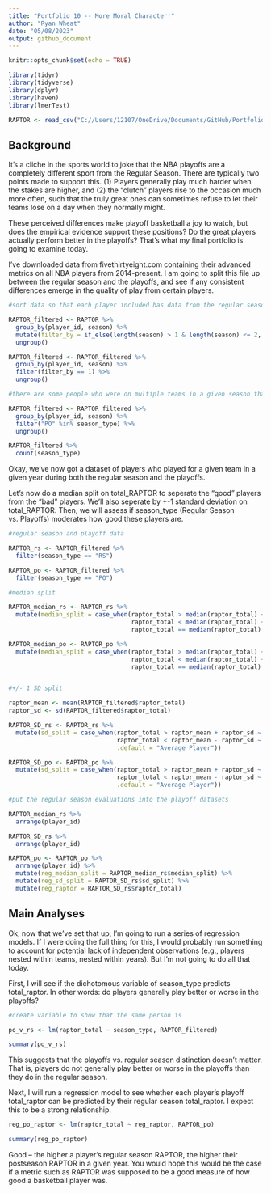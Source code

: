 ```yaml
---
title: "Portfolio 10 -- More Moral Character!"
author: "Ryan Wheat"
date: "05/08/2023"
output: github_document
---
```


```r
knitr::opts_chunk$set(echo = TRUE)
```

```r
library(tidyr)
library(tidyverse)
library(dplyr)
library(haven)
library(lmerTest)
```

```r

RAPTOR <- read_csv("C://Users/12107/OneDrive/Documents/GitHub/Portfolios 2023/Portfolio12/modern_RAPTOR_by_team.csv")

```

## Background

It's a cliche in the sports world to joke that the NBA playoffs are a completely different sport from the Regular Season. There are typically two points made to support this. (1) Players generally play much harder when the stakes are higher, and (2) the "clutch" players rise to the occasion much more often, such that the truly great ones can sometimes refuse to let their teams lose on a day when they normally might.

These perceived differences make playoff basketball a joy to watch, but does the empirical evidence support these positions? Do the great players actually perform better in the playoffs? That's what my final portfolio is going to examine today.

I've downloaded data from fivethirtyeight.com containing their advanced metrics on all NBA players from 2014-present. I am going to split this file up between the regular season and the playoffs, and see if any consistent differences emerge in the quality of play from certain players.

```r

#sort data so that each player included has data from the regular season and playoffs for a given year

RAPTOR_filtered <- RAPTOR %>%
  group_by(player_id, season) %>%
  mutate(filter_by = if_else(length(season) > 1 & length(season) <= 2, 1, 0)) %>%
  ungroup()

RAPTOR_filtered <- RAPTOR_filtered %>%
  group_by(player_id, season) %>%
  filter(filter_by == 1) %>%
  ungroup()

#there are some people who were on multiple teams in a given season that did not make the playoffs. Let's filter those players out.

RAPTOR_filtered <- RAPTOR_filtered %>%
  group_by(player_id, season) %>%
  filter("PO" %in% season_type) %>%
  ungroup()

RAPTOR_filtered %>%
  count(season_type)

```

Okay, we've now got a dataset of players who played for a given team in a given year during both the regular season and the playoffs.

Let's now do a median split on total_RAPTOR to seperate the "good" players from the "bad" players. We'll also seperate by +-1 standard deviation on total_RAPTOR. Then, we will assess if season_type (Regular Season vs. Playoffs) moderates how good these players are.

```r

#regular season and playoff data

RAPTOR_rs <- RAPTOR_filtered %>%
  filter(season_type == "RS")

RAPTOR_po <- RAPTOR_filtered %>%
  filter(season_type == "PO")

#median split

RAPTOR_median_rs <- RAPTOR_rs %>%
  mutate(median_split = case_when(raptor_total > median(raptor_total) ~ "Good Player",
                                  raptor_total < median(raptor_total) ~ "Bad Player",
                                  raptor_total == median(raptor_total) ~ "Average Player"))

RAPTOR_median_po <- RAPTOR_po %>%
  mutate(median_split = case_when(raptor_total > median(raptor_total) ~ "Good Player",
                                  raptor_total < median(raptor_total) ~ "Bad Player",
                                  raptor_total == median(raptor_total) ~ "Average Player"))


#+/- 1 SD split

raptor_mean <- mean(RAPTOR_filtered$raptor_total)
raptor_sd <- sd(RAPTOR_filtered$raptor_total)

RAPTOR_SD_rs <- RAPTOR_rs %>%
  mutate(sd_split = case_when(raptor_total > raptor_mean + raptor_sd ~ "Good Player",
                              raptor_total < raptor_mean - raptor_sd ~ "Bad Player",
                              .default = "Average Player"))

RAPTOR_SD_po <- RAPTOR_po %>%
  mutate(sd_split = case_when(raptor_total > raptor_mean + raptor_sd ~ "Good Player",
                              raptor_total < raptor_mean - raptor_sd ~ "Bad Player",
                              .default = "Average Player"))

#put the regular season evaluations into the playoff datasets

RAPTOR_median_rs %>%
  arrange(player_id)

RAPTOR_SD_rs %>%
  arrange(player_id)

RAPTOR_po <- RAPTOR_po %>%
  arrange(player_id) %>%
  mutate(reg_median_split = RAPTOR_median_rs$median_split) %>%
  mutate(reg_sd_split = RAPTOR_SD_rs$sd_split) %>%
  mutate(reg_raptor = RAPTOR_SD_rs$raptor_total)

```

## Main Analyses

Ok, now that we've set that up, I'm going to run a series of regression models. If I were doing the full thing for this, I would probably run something to account for potential lack of independent observations (e.g., players nested within teams, nested within years). But I'm not going to do all that today.

First, I will see if the dichotomous variable of season_type predicts total_raptor. In other words: do players generally play better or worse in the playoffs?

```r

#create variable to show that the same person is 

po_v_rs <- lm(raptor_total ~ season_type, RAPTOR_filtered)

summary(po_v_rs)

```
This suggests that the playoffs vs. regular season distinction doesn't matter. That is, players do not generally play better or worse in the playoffs than they do in the regular season.

Next, I will run a regression model to see whether each player's playoff total_raptor can be predicted by their regular season total_raptor. I expect this to be a strong relationship.

```r

reg_po_raptor <- lm(raptor_total ~ reg_raptor, RAPTOR_po)

summary(reg_po_raptor)

```

Good -- the higher a player's regular season RAPTOR, the higher their postseason RAPTOR in a given year. You would hope this would be the case if a metric such as RAPTOR was supposed to be a good measure of how good a basketball player was.



